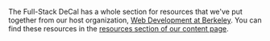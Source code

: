 The Full-Stack DeCal has a whole section for resources that we've put together
from our host organization,
[Web Development at Berkeley](https://webatberkeley.org/). You can find these
resources in the
[resources section of our content page](https://fullstackdecal.com/docs/Resources/Development).
